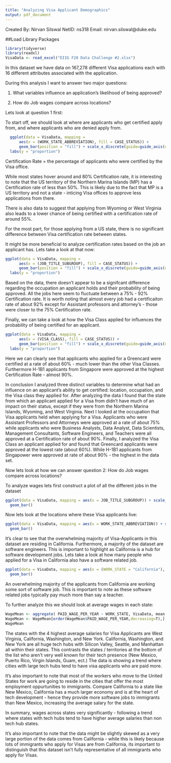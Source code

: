 ```yaml
---
title: "Analyzing Visa Applicant Demographics"
output: pdf_document
---
```


Created By: Nirvan Silswal 
NetID: ns318
Email: nirvan.silswal@duke.edu

##Load Library Packages

```r
library(tidyverse)
library(readxl)
VisaData <- read_excel("DIIG F20 Data Challenge #2.xlsx")

```



In this dataset we have data on 167,278 different Visa applications each with 16 different attributes associated with the application. 

During this analysis I want to answer two major questions:

1. What variables influence an application's likelihood of being approved?

2. How do Job wages compare across locations?


Lets look at question 1 first:

To start off, we should look at where are applicants who get certified apply from, and where applicants who are denied apply from.

```r
 
  ggplot(data = VisaData, mapping = 
      aes(x = (WORK_STATE_ABBREVIATION), fill = CASE_STATUS)) +   
      geom_bar(position = "fill") + scale_x_discrete(guide=guide_axis(n.dodge=10))
  labs(y = "proportion")

```
Certification Rate = the percentage of applicants who were certified by the Visa office.

While most states hover around and 80% Certification rate, it is interesting to note that the US territory of the Northern Marina Islands (MP) has a Certification rate of less than 50%. This is likely due to the fact that MP is a US territory and not a state - inticing Visa offices to approve less applications from there.

There is also data to suggest that applying from Wyoming or West Virginia also leads to a lower chance of being certified with a certification rate of around 55%.

For the most part, for those applying from a US state, there is no significant difference between Visa certification rate between states.

It might be more beneficial to analyze certification rates based on the job an applicant has. Lets take a look at that now:

```r

ggplot(data = VisaData, mapping = 
      aes(x = (JOB_TITLE_SUBGROUP), fill = CASE_STATUS)) +   
      geom_bar(position = "fill") + scale_x_discrete(guide=guide_axis(n.dodge=10))
  labs(y = "proportion")

```
Based on the data, there doesn't appear to be a signifcant difference regarding the occupation an applicant holds and their probability of being approved. All the jobs here seem to fluctuate between a 75% - 92% Certification rate. It is worth noting that almost every job had a certificaiton rate of about 92% except for Assistant professors and attorney's - those were closer to the 75% Certification rate.

Finally, we can take a look at how the Visa Class applied for influences the probability of being certified for an applicant.

```r

ggplot(data = VisaData, mapping = 
      aes(x = (VISA_CLASS), fill = CASE_STATUS)) +   
      geom_bar(position = "fill") + scale_x_discrete(guide=guide_axis(n.dodge=10))
  labs(y = "proportion")

```

Here we can clearly see that applicants who applied for a Greencard were certified at a rate of about 60% - much lower than the other Visa Classes. Furthermore H-1B1 applicants from Singapore were approved at the highest Certification Rate - almost 90%.

In conclusion I analyzed three distinct variables to determine what had an influence on an applicant's ability to get certified: location, occupation, and the Visa class they applied for. After analyzing the data I found that the state from which an applicant applied for a Visa from didn't have much of an impact on their status, except if they were from the Northern Marina Islands, Wyoming, and West Virginia. Next I looked at the occupation that Visa applicants held when applying for a Visa. Applicants who were Assistant Professors and Attorneys were approved at a rate of about 75% while applicants who were Business Analysts, Data Analyst, Data Scientists, Management Consultants, Software Engineers, and Teachers were all approved at a Certification rate of about 90%. Finally, I analyzed the Visa Class an applicant applied for and found that Greencard applicants were approved at the lowest rate (about 60%). While H-1B1 applicants from Singapower were approved at rate of about 90% - the highest in the data set.

Now lets look at how we can answer question 2: How do Job wages compare across locations?

To analyze wages lets first construct a plot of all the different jobs in the dataset

```r
ggplot(data = VisaData, mapping = aes(x = JOB_TITLE_SUBGROUP)) + scale_x_discrete(guide=guide_axis(n.dodge=2)) +
  geom_bar()
```

Now lets look at the locations where these Visa applicants live:

```r
ggplot(data = VisaData, mapping = aes(x = WORK_STATE_ABBREVIATION)) + scale_x_discrete(guide=guide_axis(n.dodge=10)) +
  geom_bar()

```


It's clear to see that the overwhelming majority of Visa-Applicants in this dataset are residing in California. Furthermore, a majority of the dataset are software engineers.
This is important to highlight as California is a hub for software development jobs. Lets take a look at how many people who applied for a Visa in California also have a software related job.

```r
ggplot(data = VisaData, mapping = aes(x = (WORK_STATE = "California"), fill = JOB_TITLE_SUBGROUP)) + scale_x_discrete(guide=guide_axis(n.dodge=10)) +
  geom_bar()
```

An overwhelming majority of the applicants from California are working some sort of software job. This is important to note as these software related jobs typically pay much more than say a teacher. 


To further analyze this we should look at average wages in each state:

```r

WageMean <- aggregate( PAID_WAGE_PER_YEAR ~ WORK_STATE, VisaData, mean )
WageMean <- WageMean[order(WageMean$PAID_WAGE_PER_YEAR,decreasing=T),]
WageMean

```


The states with the 4 highest average salaries for Visa Applicants are West Virginia, California, Washington, and New York. California, Washington, and New York are all huge tech hubs with Silicon Valley, Seattle, and Manhattan all within their states. This contrasts the states / territories at the bottom of the list who aren't very well known for their tech presence (New Mexico, Puerto Rico, Virgin Islands, Guam, ect.) The data is showing a trend where cities with large tech hubs tend to have visa applicants who are paid more.

It's also important to note that most of the workers who move to the United States for work are going to reside in the cities that offer the most employment oppurtunities to immigrants. Compare California to a state like New Mexico, California has a much larger economy and is at the heart of tech development - hence they provide more software jobs to immigrants than New Mexico, increasing the average salary for the state.

In summary, wages across states very significantly - following a trend where states with tech hubs tend to have higher average salaries than non tech hub states. 

It's also important to note that the data might be slightly skewed as a very large portion of the data comes from California - while this is likely because lots of immigrants who apply for Visas are from California, its important to distinguish that this dataset isn't fully representative of all immigrants who apply for Visas.

```r



```











